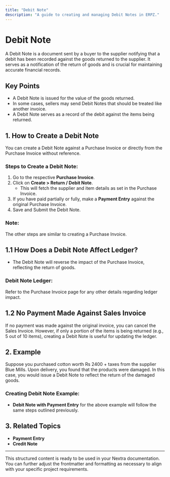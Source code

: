 ```yaml
---
title: "Debit Note"
description: "A guide to creating and managing Debit Notes in ERPZ."
---
```


# Debit Note

A Debit Note is a document sent by a buyer to the supplier notifying that a debit has been recorded against the goods returned to the supplier. It serves as a notification of the return of goods and is crucial for maintaining accurate financial records.

## Key Points
- A Debit Note is issued for the value of the goods returned.
- In some cases, sellers may send Debit Notes that should be treated like another invoice.
- A Debit Note serves as a record of the debit against the items being returned.

## 1. How to Create a Debit Note 

You can create a Debit Note against a Purchase Invoice or directly from the Purchase Invoice without reference.

### Steps to Create a Debit Note:
1. Go to the respective **Purchase Invoice**.
2. Click on **Create > Return / Debit Note**. 
   - This will fetch the supplier and item details as set in the Purchase Invoice.
3. If you have paid partially or fully, make a **Payment Entry** against the original Purchase Invoice.
4. Save and Submit the Debit Note.

### Note:
The other steps are similar to creating a Purchase Invoice.

## 1.1 How Does a Debit Note Affect Ledger?
- The Debit Note will reverse the impact of the Purchase Invoice, reflecting the return of goods.

### Debit Note Ledger:
Refer to the Purchase Invoice page for any other details regarding ledger impact.

## 1.2 No Payment Made Against Sales Invoice
If no payment was made against the original invoice, you can cancel the Sales Invoice. However, if only a portion of the items is being returned (e.g., 5 out of 10 items), creating a Debit Note is useful for updating the ledger.

## 2. Example 
Suppose you purchased cotton worth Rs 2400 + taxes from the supplier Blue Mills. Upon delivery, you found that the products were damaged. In this case, you would issue a Debit Note to reflect the return of the damaged goods.

### Creating Debit Note Example:
- **Debit Note with Payment Entry** for the above example will follow the same steps outlined previously.

## 3. Related Topics
- **Payment Entry**
- **Credit Note**

---

This structured content is ready to be used in your Nextra documentation. You can further adjust the frontmatter and formatting as necessary to align with your specific project requirements.
